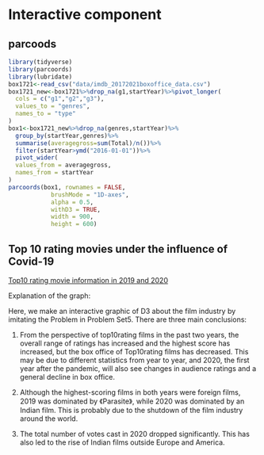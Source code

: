 # Interactive component

## parcoods

```r
library(tidyverse)
library(parcoords)
library(lubridate)
box1721<-read_csv("data/imdb_20172021boxoffice_data.csv")
box1721_new<-box1721%>%drop_na(g1,startYear)%>%pivot_longer(
  cols = c("g1","g2","g3"),
  values_to = "genres",
  names_to = "type"
)
box1<-box1721_new%>%drop_na(genres,startYear)%>%
  group_by(startYear,genres)%>%
  summarise(averagegross=sum(Total)/n())%>%
  filter(startYear>ymd("2016-01-01"))%>%
  pivot_wider(
  values_from = averagegross,
  names_from = startYear
)
parcoords(box1, rownames = FALSE,
            brushMode = "1D-axes",
            alpha = 0.5,
            withD3 = TRUE,
            width = 900,
            height = 600)
```

## Top 10 rating movies under the influence of Covid-19

[Top10 rating movie information in 2019 and 2020](2019-2020Top10ratingdata.html){target="_blank"}


Explanation of the graph:

Here, we make an interactive graphic of D3 about the film industry by imitating the Problem in Problem Set5. 
There are three main conclusions: 

1. From the perspective of top10rating films in the past two years, the overall range of ratings has increased and the highest score has increased, but the box office of Top10rating films has decreased. This may be due to different statistics from year to year, and 2020, the first year after the pandemic, will also see changes in audience ratings and a general decline in box office.

2. Although the highest-scoring films in both years were foreign films, 2019 was dominated by 《Parasite》, while 2020 was dominated by an Indian film. This is probably due to the shutdown of the film industry around the world. 

3. The total number of votes cast in 2020 dropped significantly. This has also led to the rise of Indian films outside Europe and America.









 